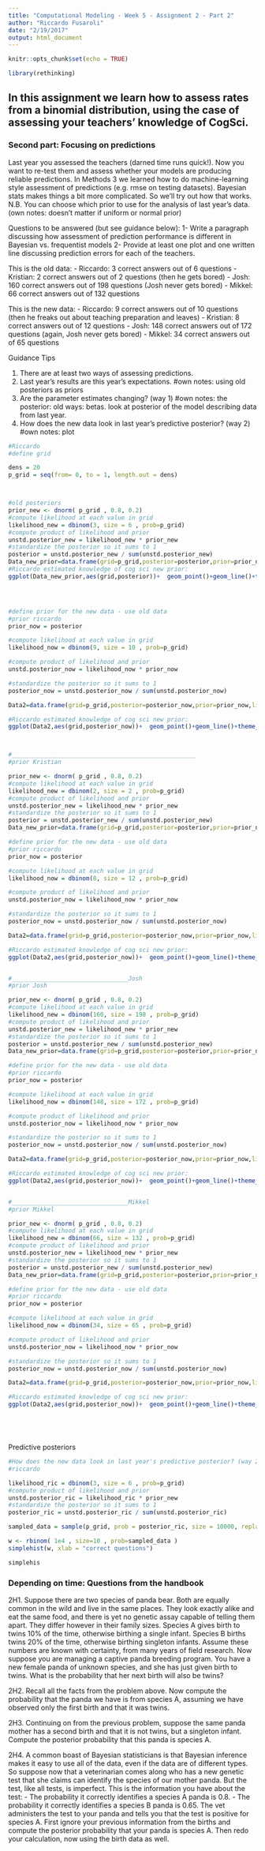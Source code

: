 ```yaml
---
title: "Computational Modeling - Week 5 - Assignment 2 - Part 2"
author: "Riccardo Fusaroli"
date: "2/19/2017"
output: html_document
---
```


```r
knitr::opts_chunk$set(echo = TRUE)

library(rethinking)

```

## In this assignment we learn how to assess rates from a binomial distribution, using the case of assessing your teachers' knowledge of CogSci.

### Second part: Focusing on predictions

Last year you assessed the teachers (darned time runs quick!). Now you want to re-test them and assess whether your models are producing reliable predictions. In Methods 3 we learned how to do machine-learning style assessment of predictions (e.g. rmse on testing datasets). Bayesian stats makes things a bit more complicated. So we'll try out how that works. 
N.B. You can choose which prior to use for the analysis of last year's data. (own notes: doesn't matter if uniform or normal prior)

Questions to be answered (but see guidance below):
1- Write a paragraph discussing how assessment of prediction performance is different in Bayesian vs. frequentist models
2- Provide at least one plot and one written line discussing prediction errors for each of the teachers.

This is the old data:
- Riccardo: 3 correct answers out of 6 questions
- Kristian: 2 correct answers out of 2 questions (then he gets bored)
- Josh: 160 correct answers out of 198 questions (Josh never gets bored)
- Mikkel: 66 correct answers out of 132 questions

This is the new data:
- Riccardo: 9 correct answers out of 10 questions (then he freaks out about teaching preparation and leaves)
- Kristian: 8 correct answers out of 12 questions
- Josh: 148 correct answers out of 172 questions (again, Josh never gets bored)
- Mikkel: 34 correct answers out of 65 questions

Guidance Tips

1. There are at least two ways of assessing predictions. 
2. Last year's results are this year's expectations. #own notes: using old posteriors as priors 
3. Are the parameter estimates changing? (way 1) #own notes: the posterior: old ways: betas. look at posterior of the model describing data from last year. 
4. How does the new data look in last year's predictive posterior? (way 2) #own notes: plot



```r

#Riccardo
#define grid

dens = 20
p_grid = seq(from= 0, to = 1, length.out = dens)



#old posteriors 
prior_new <- dnorm( p_grid , 0.8, 0.2)
#compute likelihood at each value in grid
likelihood_new = dbinom(3, size = 6 , prob=p_grid)
#compute product of likelihood and prior
unstd.posterior_new = likelihood_new * prior_new
#standardize the posterior so it sums to 1
posterior = unstd.posterior_new / sum(unstd.posterior_new)
Data_new_prior=data.frame(grid=p_grid,posterior=posterior,prior=prior_new,likelihood=likelihood_new)
#Riccardo estimated knowledge of cog sci new prior:
ggplot(Data_new_prior,aes(grid,posterior))+  geom_point()+geom_line()+theme_classic()+  geom_line(aes(grid,prior_new/dens),color='red')+  xlab("Probability of Riccardo answering correct")+ ylab("posterior probability")




#define prior for the new data - use old data
#prior riccardo
prior_now = posterior

#compute likelihood at each value in grid
likelihood_now = dbinom(9, size = 10 , prob=p_grid)

#compute product of likelihood and prior
unstd.posterior_now = likelihood_now * prior_now

#standardize the posterior so it sums to 1
posterior_now = unstd.posterior_now / sum(unstd.posterior_now)

Data2=data.frame(grid=p_grid,posterior=posterior_now,prior=prior_now,likelihood=likelihood_now)

#Riccardo estimated knowledge of cog sci new prior:
ggplot(Data2,aes(grid,posterior_now))+  geom_point()+geom_line()+theme_classic()+  geom_line(aes(grid,prior_now/dens),color='red')+  xlab("Probability of Riccardo answering correct")+ ylab("posterior probability")



#____________________________________________________
#prior Kristian

prior_new <- dnorm( p_grid , 0.8, 0.2)
#compute likelihood at each value in grid
likelihood_new = dbinom(2, size = 2 , prob=p_grid)
#compute product of likelihood and prior
unstd.posterior_new = likelihood_new * prior_new
#standardize the posterior so it sums to 1
posterior = unstd.posterior_new / sum(unstd.posterior_new)
Data_new_prior=data.frame(grid=p_grid,posterior=posterior,prior=prior_new,likelihood=likelihood_new)

#define prior for the new data - use old data
#prior riccardo
prior_now = posterior

#compute likelihood at each value in grid
likelihood_now = dbinom(8, size = 12 , prob=p_grid)

#compute product of likelihood and prior
unstd.posterior_now = likelihood_now * prior_now

#standardize the posterior so it sums to 1
posterior_now = unstd.posterior_now / sum(unstd.posterior_now)

Data2=data.frame(grid=p_grid,posterior=posterior_now,prior=prior_now,likelihood=likelihood_now)

#Riccardo estimated knowledge of cog sci new prior:
ggplot(Data2,aes(grid,posterior_now))+  geom_point()+geom_line()+theme_classic()+  geom_line(aes(grid,prior_now/dens),color='red')+  xlab("Probability of Kristian answering correct")+ ylab("posterior probability")


#_________________________________Josh
#prior Josh

prior_new <- dnorm( p_grid , 0.8, 0.2)
#compute likelihood at each value in grid
likelihood_new = dbinom(160, size = 198 , prob=p_grid)
#compute product of likelihood and prior
unstd.posterior_new = likelihood_new * prior_new
#standardize the posterior so it sums to 1
posterior = unstd.posterior_new / sum(unstd.posterior_new)
Data_new_prior=data.frame(grid=p_grid,posterior=posterior,prior=prior_new,likelihood=likelihood_new)

#define prior for the new data - use old data
#prior riccardo
prior_now = posterior

#compute likelihood at each value in grid
likelihood_now = dbinom(148, size = 172 , prob=p_grid)

#compute product of likelihood and prior
unstd.posterior_now = likelihood_now * prior_now

#standardize the posterior so it sums to 1
posterior_now = unstd.posterior_now / sum(unstd.posterior_now)

Data2=data.frame(grid=p_grid,posterior=posterior_now,prior=prior_now,likelihood=likelihood_now)

#Riccardo estimated knowledge of cog sci new prior:
ggplot(Data2,aes(grid,posterior_now))+  geom_point()+geom_line()+theme_classic()+  geom_line(aes(grid,prior_now/dens),color='red')+  xlab("Probability of Josh answering correct")+ ylab("posterior probability")


#_________________________________Mikkel
#prior Mikkel

prior_new <- dnorm( p_grid , 0.8, 0.2)
#compute likelihood at each value in grid
likelihood_new = dbinom(66, size = 132 , prob=p_grid)
#compute product of likelihood and prior
unstd.posterior_new = likelihood_new * prior_new
#standardize the posterior so it sums to 1
posterior = unstd.posterior_new / sum(unstd.posterior_new)
Data_new_prior=data.frame(grid=p_grid,posterior=posterior,prior=prior_new,likelihood=likelihood_new)

#define prior for the new data - use old data
#prior riccardo
prior_now = posterior

#compute likelihood at each value in grid
likelihood_now = dbinom(34, size = 65 , prob=p_grid)

#compute product of likelihood and prior
unstd.posterior_now = likelihood_now * prior_now

#standardize the posterior so it sums to 1
posterior_now = unstd.posterior_now / sum(unstd.posterior_now)

Data2=data.frame(grid=p_grid,posterior=posterior_now,prior=prior_now,likelihood=likelihood_now)

#Riccardo estimated knowledge of cog sci new prior:
ggplot(Data2,aes(grid,posterior_now))+  geom_point()+geom_line()+theme_classic()+  geom_line(aes(grid,prior_now/dens),color='red')+  xlab("Probability of Mikkel answering correct")+ ylab("posterior probability")






```
Predictive posteriors


```r
#How does the new data look in last year's predictive posterior? (way 2) #own notes: plot
#riccardo

likelihood_ric = dbinom(3, size = 6 , prob=p_grid)
#compute product of likelihood and prior
unstd.posterior_ric = likelihood_ric * prior_new
#standardize the posterior so it sums to 1
posterior_ric = unstd.posterior_ric / sum(unstd.posterior_ric)

sampled_data = sample(p_grid, prob = posterior_ric, size = 10000, replace = TRUE)

w <- rbinom( 1e4 , size=10 , prob=sampled_data ) 
simplehist(w, xlab = "correct questions")

simplehis

```




### Depending on time: Questions from the handbook
2H1. Suppose there are two species of panda bear. Both are equally common in the wild and live in the same places. They look exactly alike and eat the same food, and there is yet no genetic assay capable of telling them apart. They differ however in their family sizes. Species A gives birth to twins 10% of the time, otherwise birthing a single infant. Species B births twins 20% of the time, otherwise birthing singleton infants. Assume these numbers are known with certainty, from many years of field research.
Now suppose you are managing a captive panda breeding program. You have a new female panda of unknown species, and she has just given birth to twins. What is the probability that her next birth will also be twins?

2H2. Recall all the facts from the problem above. Now compute the probability that the panda we have is from species A, assuming we have observed only the first birth and that it was twins.

2H3. Continuing on from the previous problem, suppose the same panda mother has a second birth and that it is not twins, but a singleton infant. Compute the posterior probability that this panda is species A.

2H4. A common boast of Bayesian statisticians is that Bayesian inference makes it easy to use all of the data, even if the data are of different types. So suppose now that a veterinarian comes along who has a new genetic test that she claims can identify the species of our mother panda. But the test, like all tests, is imperfect. This is the information you have about the test:
- The probability it correctly identifies a species A panda is 0.8.
- The probability it correctly identifies a species B panda is 0.65.
The vet administers the test to your panda and tells you that the test is positive for species A. First ignore your previous information from the births and compute the posterior probability that your panda is species A. Then redo your calculation, now using the birth data as well.
